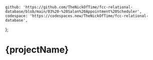 	github: 'https://github.com/TheNickOfTime/fcc-relational-database/blob/main/03%20-%20Salon%20Appointment%20Scheduler',
	codespace: 'https://codespaces.new/TheNickOfTime/fcc-relational-database',
};

# {projectName}

